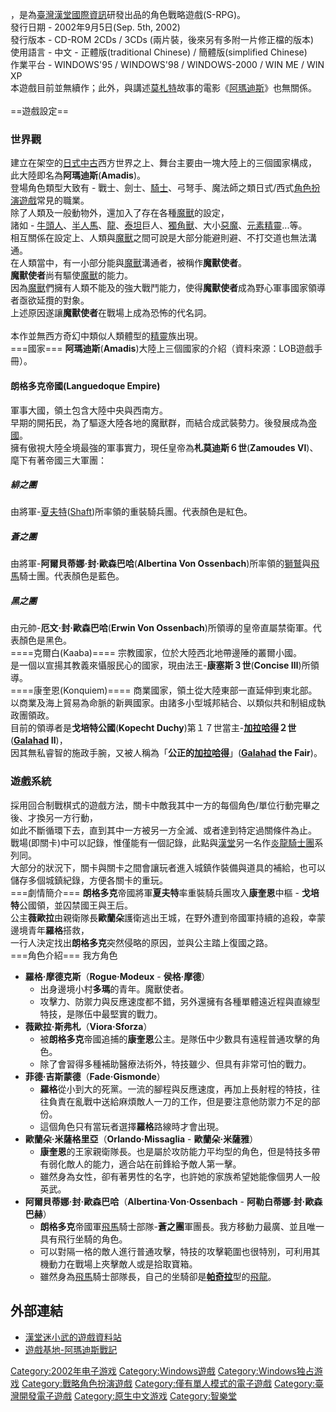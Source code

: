 {{Unreferenced|time=2021-06-15T03:27:06+00:00}}
{{Infobox VG
| title       = 阿玛迪斯战记
| original    = 
| english     = 
| image       = 
| caption     = 
| genre       = [[战略角色扮演游戏|战略角色扮演]]
| platforms   = [[Microsoft_Windows|Microsoft Windows]]
| developer   = 汉堂国际资讯
| publisher   = 汉堂国际资讯
| series      = 
| engine      = 
| modes       = [[单人电子游戏|单人]]
| released    = 2002年9月5日
}}

{{Vgname|阿瑪迪斯戰記|en=The Lord of the Beast: Chronicle of Amadis|2=簡稱為LOB}}，是為[[臺灣|臺灣]][[漢堂國際資訊|漢堂國際資訊]]研發出品的角色戰略遊戲(S-RPG)。<br>
發行日期 - 2002年9月5日(Sep. 5th, 2002)<br>
發行版本 - CD-ROM 2CDs / 3CDs (兩片裝，後來另有多附一片修正檔的版本)<br>
使用語言 - 中文 - 正體版(traditional Chinese) / 簡體版(simplified Chinese)<br>
作業平台 - WINDOWS'95 / WINDOWS'98 / WINDOWS-2000 / WIN ME / WIN XP<br>
本遊戲目前並無續作；此外，與講述[[莫札特|莫札特]]故事的電影《[[阿瑪迪斯|阿瑪迪斯]]》也無關係。<br>
<br>
==遊戲設定==

===世界觀===
建立在架空的[[日式|日式]][[中古|中古]]西方世界之上、舞台主要由一塊大陸上的三個國家構成，<br>
此大陸即名為'''阿瑪迪斯'''('''Amadis''')。<br>
登場角色類型大致有 - 戰士、劍士、[[騎士|騎士]]、弓弩手、魔法師之類日式/西式[[電子角色扮演遊戲|角色扮演遊戲]]常見的職業。<br>
除了人類及一般動物外，還加入了存在各種[[魔獸|魔獸]]的設定，<br>
諸如 - [[牛頭人|牛頭人]]、[[半人馬|半人馬]]、[[龍|龍]]、[[泰坦|泰坦]]巨人、[[獨角獸|獨角獸]]、大小[[惡魔|惡魔]]、[[元素|元素]][[精靈|精靈]]...等。<br>
相互關係在設定上、人類與[[魔獸|魔獸]]之間可說是大部分能避則避、不打交道也無法溝通。<br>
在人類當中，有一小部分能與[[魔獸|魔獸]]溝通者，被稱作'''魔獸使者'''。<br>
'''魔獸使者'''尚有驅使[[魔獸|魔獸]]的能力。<br>
因為[[魔獸|魔獸]]們擁有人類不能及的強大戰鬥能力，使得'''魔獸使者'''成為野心軍事國家領導者亟欲延攬的對象。<br>
上述原因遂讓'''魔獸使者'''在戰場上成為恐怖的代名詞。<br>
<br>
本作並無西方奇幻中類似人類體型的[[精靈|精靈]]族出現。<br>
===國家===
'''阿瑪迪斯'''('''Amadis''')大陸上三個國家的介紹（資料來源：LOB遊戲手冊）。
====朗格多克帝國(Languedoque Empire)====
軍事大國，領土包含大陸中央與西南方。<br>
早期的開拓民，為了驅逐大陸各地的魔獸群，而結合成武裝勢力。後發展成為[[帝國|帝國]]。<br>
擁有傲視大陸全境最強的軍事實力，現任皇帝為'''札莫迪斯６世'''('''Zamoudes Ⅵ''')、麾下有著帝國三大軍團：
=====緋之團=====
由將軍-[[夏夫特|夏夫特]]([[Shaft|Shaft]])所率領的重裝騎兵團。代表顏色是紅色。
=====蒼之團=====
由將軍-'''阿爾貝蒂娜·封·歐森巴哈'''('''Albertina Von Ossenbach''')所率領的[[獅鷲|獅鷲]]與[[飛馬|飛馬]]騎士團。代表顏色是藍色。
=====黑之團=====
由元帥-'''厄文·封·歐森巴哈'''('''Erwin Von Ossenbach''')所領導的皇帝直屬禁衛軍。代表顏色是黑色。<br>
====克爾白(Kaaba)====
宗教國家，位於大陸西北地帶邊陲的叢爾小國。<br>
是一個以宣揚其教義來懾服民心的國家，現由法王-'''康塞斯３世'''('''Concise Ⅲ''')所領導。<br>
====康奎恩(Konquiem)====
商業國家，領土從大陸東部一直延伸到東北部。<br>
以商業及海上貿易為命脈的新興國家。由諸多小型城邦結合、以類似共和制組成執政團領政。<br>
目前的領導者是'''戈培特公國'''('''Kopecht Duchy''')第１７世當主-'''[[加拉哈得|加拉哈得]]２世'''('''[[Galahad|Galahad]] Ⅱ''')，<br>
因其無私睿智的施政手腕，又被人稱為「'''公正的[[加拉哈得|加拉哈得]]'''」('''[[Galahad|Galahad]] the Fair''')。

===遊戲系統===
採用回合制戰棋式的遊戲方法，關卡中敵我其中一方的每個角色/單位行動完畢之後、才換另一方行動，<br>
如此不斷循環下去，直到其中一方被另一方全滅、或者達到特定過關條件為止。<br>
戰場(即關卡)中可以記錄，惟僅能有一個記錄，此點與[[漢堂|漢堂]]另一名作[[炎龍騎士團|炎龍騎士團]]系列同。<br>
大部分的狀況下，關卡與關卡之間會讓玩者進入城鎮作裝備與道具的補給，也可以儲存多個城鎮紀錄，方便各關卡的重玩。<br>
===劇情簡介===
'''朗格多克'''帝國將軍'''夏夫特'''率重裝騎兵團攻入'''康奎恩'''中樞 - '''戈培特'''公國領，並囚禁國王與王后。<br>
公主'''薇歐拉'''由親衛隊長'''歐蘭朵'''護衛逃出王城，在野外遭到帝國軍持續的追殺，幸蒙邊境青年'''羅格'''搭救，<br>一行人決定找出'''朗格多克'''突然侵略的原因，並與公主踏上復國之路。<br>
===角色介紹===
我方角色
*'''羅格·摩德克斯'''（'''Rogue·Modeux''' - '''侯格·摩德'''）
**出身邊境小村'''多瑪'''的青年。魔獸使者。
**攻擊力、防禦力與反應速度都不錯，另外還擁有各種單體遠近程與直線型特技，是隊伍中最堅實的戰力。
*'''薇歐拉·斯弗札'''（'''Viora·Sforza'''）
**被'''朗格多克'''帝國追捕的'''康奎恩'''公主。是隊伍中少數具有遠程普通攻擊的角色。
**除了會習得多種補助醫療法術外，特技雖少、但具有非常可怕的戰力。
*'''菲德·吉斯蒙德'''（'''Fade·Gismonde'''）
**'''羅格'''從小到大的死黨。一流的腳程與反應速度，再加上長射程的特技，往往負責在亂戰中送給麻煩敵人一刀的工作，但是要注意他防禦力不足的部份。
**這個角色只有當玩者選擇'''羅格'''路線時才會出現。
*'''歐蘭朵·米薩格里亞'''（'''Orlando·Missaglia''' - '''歐蘭朵·米薩雅'''）
**'''康奎恩'''的王家親衛隊長。也是屬於攻防能力平均型的角色，但是特技多帶有弱化敵人的能力，適合站在前鋒給予敵人第一擊。
**雖然身為女性，卻有著男性的名字，也許她的家族希望她能像個男人一般英武。
*'''阿爾貝蒂娜·封·歐森巴哈'''（'''Albertina·Von·Ossenbach''' - '''阿勒白蒂娜·封·歐森巴赫'''）
**'''朗格多克'''帝國軍[[飛馬|飛馬]]騎士部隊-'''蒼之團'''軍團長。我方移動力最廣、並且唯一具有飛行坐騎的角色。
**可以對隔一格的敵人進行普通攻擊，特技的攻擊範圍也很特別，可利用其機動力在戰場上夾擊敵人或是拾取寶箱。
**雖然身為[[飛馬|飛馬]]騎士部隊長，自己的坐騎卻是'''[[帕奇拉|帕奇拉]]'''型的[[飛龍|飛龍]]。

==外部連結==
* [https://web.archive.org/web/20180105121718/http://playerlin.myweb.hinet.net/ 漢堂迷小武的遊戲資料站]
* [http://www.gamebase.com.tw/forum/5023 遊戲基地-阿瑪迪斯戰記]

[[Category:2002年电子游戏|Category:2002年电子游戏]]
[[Category:Windows遊戲|Category:Windows遊戲]]
[[Category:Windows独占游戏|Category:Windows独占游戏]]
[[Category:戰略角色扮演遊戲|Category:戰略角色扮演遊戲]]
[[Category:僅有單人模式的電子遊戲|Category:僅有單人模式的電子遊戲]]
[[Category:臺灣開發電子遊戲|Category:臺灣開發電子遊戲]]
[[Category:原生中文游戏|Category:原生中文游戏]]
[[Category:智樂堂|Category:智樂堂]]